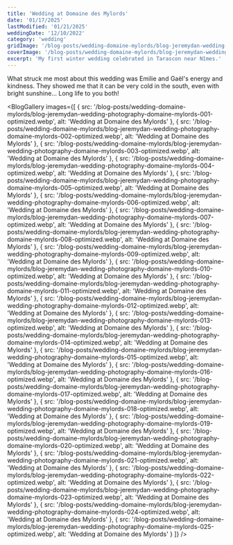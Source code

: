 ```yaml
---
title: 'Wedding at Domaine des Mylords'
date: '01/17/2025'
lastModified: '01/21/2025'
weddingDate: '12/10/2022'
category: 'wedding'
gridImage: '/blog-posts/wedding-domaine-mylords/blog-jeremydan-wedding-photography-domaine-mylords-021-optimized.webp'
coverImage: '/blog-posts/wedding-domaine-mylords/blog-jeremydan-wedding-photography-domaine-mylords-011-optimized.webp'
excerpt: 'My first winter wedding celebrated in Tarascon near Nîmes.'
---
```


What struck me most about this wedding was Emilie and Gaël's energy and
kindness. They showed me that it can be very cold in the south, even with bright
sunshine... Long life to you both!

<BlogGallery
  images={[
    {
      src: '/blog-posts/wedding-domaine-mylords/blog-jeremydan-wedding-photography-domaine-mylords-001-optimized.webp',
      alt: 'Wedding at Domaine des Mylords'
    },
    {
      src: '/blog-posts/wedding-domaine-mylords/blog-jeremydan-wedding-photography-domaine-mylords-002-optimized.webp',
      alt: 'Wedding at Domaine des Mylords'
    },
    {
      src: '/blog-posts/wedding-domaine-mylords/blog-jeremydan-wedding-photography-domaine-mylords-003-optimized.webp',
      alt: 'Wedding at Domaine des Mylords'
    },
    {
      src: '/blog-posts/wedding-domaine-mylords/blog-jeremydan-wedding-photography-domaine-mylords-004-optimized.webp',
      alt: 'Wedding at Domaine des Mylords'
    },
    {
      src: '/blog-posts/wedding-domaine-mylords/blog-jeremydan-wedding-photography-domaine-mylords-005-optimized.webp',
      alt: 'Wedding at Domaine des Mylords'
    },
    {
      src: '/blog-posts/wedding-domaine-mylords/blog-jeremydan-wedding-photography-domaine-mylords-006-optimized.webp',
      alt: 'Wedding at Domaine des Mylords'
    },
    {
      src: '/blog-posts/wedding-domaine-mylords/blog-jeremydan-wedding-photography-domaine-mylords-007-optimized.webp',
      alt: 'Wedding at Domaine des Mylords'
    },
    {
      src: '/blog-posts/wedding-domaine-mylords/blog-jeremydan-wedding-photography-domaine-mylords-008-optimized.webp',
      alt: 'Wedding at Domaine des Mylords'
    },
    {
      src: '/blog-posts/wedding-domaine-mylords/blog-jeremydan-wedding-photography-domaine-mylords-009-optimized.webp',
      alt: 'Wedding at Domaine des Mylords'
    },
    {
      src: '/blog-posts/wedding-domaine-mylords/blog-jeremydan-wedding-photography-domaine-mylords-010-optimized.webp',
      alt: 'Wedding at Domaine des Mylords'
    },
    {
      src: '/blog-posts/wedding-domaine-mylords/blog-jeremydan-wedding-photography-domaine-mylords-011-optimized.webp',
      alt: 'Wedding at Domaine des Mylords'
    },
    {
      src: '/blog-posts/wedding-domaine-mylords/blog-jeremydan-wedding-photography-domaine-mylords-012-optimized.webp',
      alt: 'Wedding at Domaine des Mylords'
    },
    {
      src: '/blog-posts/wedding-domaine-mylords/blog-jeremydan-wedding-photography-domaine-mylords-013-optimized.webp',
      alt: 'Wedding at Domaine des Mylords'
    },
    {
      src: '/blog-posts/wedding-domaine-mylords/blog-jeremydan-wedding-photography-domaine-mylords-014-optimized.webp',
      alt: 'Wedding at Domaine des Mylords'
    },
    {
      src: '/blog-posts/wedding-domaine-mylords/blog-jeremydan-wedding-photography-domaine-mylords-015-optimized.webp',
      alt: 'Wedding at Domaine des Mylords'
    },
    {
      src: '/blog-posts/wedding-domaine-mylords/blog-jeremydan-wedding-photography-domaine-mylords-016-optimized.webp',
      alt: 'Wedding at Domaine des Mylords'
    },
    {
      src: '/blog-posts/wedding-domaine-mylords/blog-jeremydan-wedding-photography-domaine-mylords-017-optimized.webp',
      alt: 'Wedding at Domaine des Mylords'
    },
    {
      src: '/blog-posts/wedding-domaine-mylords/blog-jeremydan-wedding-photography-domaine-mylords-018-optimized.webp',
      alt: 'Wedding at Domaine des Mylords'
    },
    {
      src: '/blog-posts/wedding-domaine-mylords/blog-jeremydan-wedding-photography-domaine-mylords-019-optimized.webp',
      alt: 'Wedding at Domaine des Mylords'
    },
    {
      src: '/blog-posts/wedding-domaine-mylords/blog-jeremydan-wedding-photography-domaine-mylords-020-optimized.webp',
      alt: 'Wedding at Domaine des Mylords'
    },
    {
      src: '/blog-posts/wedding-domaine-mylords/blog-jeremydan-wedding-photography-domaine-mylords-021-optimized.webp',
      alt: 'Wedding at Domaine des Mylords'
    },
    {
      src: '/blog-posts/wedding-domaine-mylords/blog-jeremydan-wedding-photography-domaine-mylords-022-optimized.webp',
      alt: 'Wedding at Domaine des Mylords'
    },
    {
      src: '/blog-posts/wedding-domaine-mylords/blog-jeremydan-wedding-photography-domaine-mylords-023-optimized.webp',
      alt: 'Wedding at Domaine des Mylords'
    },
    {
      src: '/blog-posts/wedding-domaine-mylords/blog-jeremydan-wedding-photography-domaine-mylords-024-optimized.webp',
      alt: 'Wedding at Domaine des Mylords'
    },
    {
      src: '/blog-posts/wedding-domaine-mylords/blog-jeremydan-wedding-photography-domaine-mylords-025-optimized.webp',
      alt: 'Wedding at Domaine des Mylords'
    }
  ]}
/>
